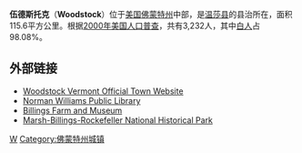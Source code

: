 '''伍德斯托克'''（'''Woodstock'''）位于[[美国|美国]][[佛蒙特州|佛蒙特州]]中部，是[[温莎县_(佛蒙特州)|温莎县]]的县治所在，面积115.6平方公里。根据[[2000年美国人口普查|2000年美国人口普查]]，共有3,232人，其中[[白人|白人]]占98.08%。

==外部链接==
* [http://www.woodstockvt.com/ Woodstock Vermont Official Town Website] {{Wayback|url=http://www.woodstockvt.com/ |date=20201216175907 }}
* [https://web.archive.org/web/20080310051031/http://normanwilliams.lib.vt.us/ Norman Williams Public Library]
* [http://www.billingsfarm.org/ Billings Farm and Museum] {{Wayback|url=http://www.billingsfarm.org/ |date=20210120185409 }}
* [http://www.nps.gov/mabi/ Marsh-Billings-Rockefeller National Historical Park] {{Wayback|url=http://www.nps.gov/mabi/ |date=20101010102537 }}

{{Authority control}}
{{Vermont-stub}}

[[Category:佛蒙特州城市|W]]
[[Category:佛蒙特州城镇|Category:佛蒙特州城镇]]